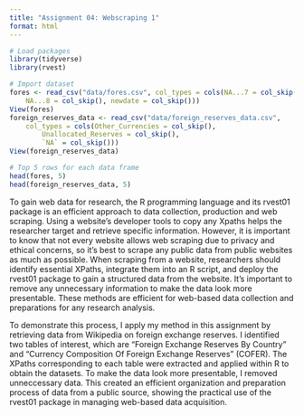 ---
title: "Assignment 04: Webscraping 1"
format: html
---

```{r}
# Load packages
library(tidyverse)
library(rvest)

# Import dataset
fores <- read_csv("data/fores.csv", col_types = cols(NA...7 = col_skip(), 
    NA...8 = col_skip(), newdate = col_skip()))
View(fores)
foreign_reserves_data <- read_csv("data/foreign_reserves_data.csv", 
    col_types = cols(Other_Currencies = col_skip(), 
        Unallocated_Reserves = col_skip(), 
        `NA` = col_skip()))
View(foreign_reserves_data)

# Top 5 rows for each data frame
head(fores, 5)
head(foreign_reserves_data, 5)
```

To gain web data for research, the R programming language and its rvest01 package is an efficient approach to data collection, production and web scraping. Using a website's developer tools to copy any Xpaths helps the researcher target and retrieve specific information. However, it is important to know that not every website allows web scraping due to privacy and ethical concerns, so it's best to scrape any public data from public websites as much as possible. When scraping from a website, researchers should identify essential XPaths, integrate them into an R script, and deploy the rvest01 package to gain a structured data from the website. It's important to remove any unnecessary information to make the data look more presentable. These methods are efficient for web-based data collection and preparations for any research analysis.

To demonstrate this process, I apply my method in this assignment by retrieving data from Wikipedia on foreign exchange reserves. I identified two tables of interest, which are "Foreign Exchange Reserves By Country" and "Currency Composition Of Foreign Exchange Reserves" (COFER). The XPaths corresponding to each table were extracted and applied within R to obtain the datasets. To make the data look more presentable, I removed unneccessary data. This created an efficient organization and preparation process of data from a public source, showing the practical use of the rvest01 package in managing web-based data acquisition.
